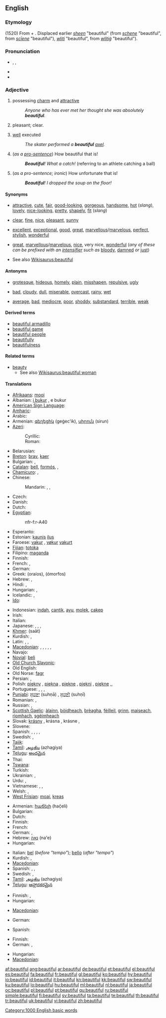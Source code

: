 ==English==

{{rank|England|sense|ten|422|beautiful|possible|mark|followed}}

===Etymology===
(1520) From {{term|beauty}} + {{etyl|gem}} {{term|-ful||full of}}. Displaced earlier {{en}} ''[[sheen]]'' "beautiful" (from {{enm}} ''[[schene#Middle English|schene]]'' "beautiful", from {{ang}} ''[[sciene#Old English|scīene]]'' "beautiful"), {{enm}} ''[[wliti#Middle English|wliti]]'' "beautiful", from {{ang}} ''[[wlitig#Old English|wlitiġ]]'' "beautiful").

===Pronunciation===
* {{enPR|byo͞oʹtĭ-fəl}}, {{IPA|/ˈbjuːtɪfəl/}}, {{SAMPA|/"bju:tIf@l/}}
* {{audio|en-us-beautiful.ogg|Audio (US)}}
* {{hyphenation|beau|ti|ful}}

===Adjective===
{{en-adj}}

# possessing [[charm]] and [[attractive]]
#: ''Anyone who has ever met her thought she was absolutely '''beautiful'''.''
# {{context|of the weather}} pleasant; clear.
# [[well]] executed
#: ''The skater performed a '''beautiful''' [[axel]].''
# <!--not an interjection-->(''as a [[pro-sentence]]'') How beautiful that is!
#: '''''Beautiful'''! What a catch!'' (referring to an athlete catching a ball)
# <!--not an interjection-->(''as a pro-sentence; ironic'') How unfortunate that is!
#: '''''Beautiful'''! I dropped the soup on the floor!''

====Synonyms====
* {{sense|possessing charm and attractive}} [[attractive]], [[cute]], [[fair]], [[good-looking]], [[gorgeous]], [[handsome]], [[hot]] (''slang''), [[lovely]], [[nice-looking]], [[pretty]], [[shapely]], [[fit]] (''slang'')
* {{sense|of the weather}} [[clear]], [[fine]], [[nice]], [[pleasant]], [[sunny]]
* {{sense|well executed}} [[excellent]], [[exceptional]], [[good]], [[great]], [[marvellous]]/[[marvelous]], [[perfect]], [[stylish]], [[wonderful]]
* {{sense|ironic: how unfortunate}} [[great]], [[marvellous]]/[[marvelous]], [[nice]], very nice, [[wonderful]] (''any of these can be prefixed with an [[intensifier]] such as'' [[bloody]], [[damned]] ''or'' [[just]])
* See also [[Wikisaurus:beautiful]]

====Antonyms====
* {{sense|possessing charm and attractive}} [[grotesque]], [[hideous]], [[homely]], [[plain]], [[misshapen]], [[repulsive]], [[ugly]]
* {{sense|of the weather}} [[bad]], [[cloudy]], [[dull]], [[miserable]], [[overcast]], [[rainy]], [[wet]]
* {{sense|well executed}} [[average]], [[bad]], [[mediocre]], [[poor]], [[shoddy]], [[substandard]], [[terrible]], [[weak]]

====Derived terms====
* [[beautiful armadillo]]
* [[beautiful game]]
* [[beautiful people]]
* [[beautifully]]
* [[beautifulness]]<!--?-->

====Related terms====
* [[beauty]]
** See also [[Wikisaurus:beautiful woman]]

====Translations====
{{trans-top|possessing charm and attractive}}
* [[Afrikaans]]: [[mooi]]
* Albanian: [[bukur|i bukur]] {{m}}, e bukur {{f}}
* [[American Sign Language]]: {{tø|ase|5@NearCheek-PalmBack RoundVert OpenA@NearJaw-PalmBack|xs=American Sign Language}}
* [[Amharic]]: {{tø|am|ቆንጆ|tr=qonjo|sc=Ethi}}
* Arabic: {{t|ar|جميل|tr=jamiil|sc=Arab}}
* Armenian: [[գեղեցիկ]] (geġec'ik), [[սիրուն]] (sirun)
* [[Azeri]]:
*: Cyrillic: {{t-|az|гәшәнҝ|sc=Cyrl|xs=Azeri}}
*: Roman: {{t-|az|qəşəng|xs=Azeri}}
* Belarusian: {{t|be|выдатны|tr=vydántny|sc=Cyrl}}
* [[Breton]]: [[brav]], [[kaer]]
* Bulgarian: {{t+|bg|красив|tr=krasív}}, {{t+|bg|прекрасен|tr=prekrásen}}
* [[Catalan]]: [[bell]], [[formós]],  {{t+|ca|bonic|m}},  {{t|ca|bonica|f}}
* [[Chamicuro]]: {{tø|ccc|pya'c̈homa}}, {{tø|ccc|pewa puti'na}}
* Chinese:
*: Mandarin: {{t-|cmn|漂亮|tr=piàoliàng|sc=Hani}},  {{t-|cmn|美|tr=měi|sc=Hani}},  {{t-|cmn|好看|tr=hǎokàn|sc=Hani}}
* Czech: {{t|cs|krásný}}
* Danish: {{t+|da|smuk}}
* Dutch: {{t+|nl|mooi}}
* [[Egyptian]]: {{tø|egy|nfr|sc=Egyp}}
*: <hiero>nfr-f:r-A40</hiero>
* Esperanto: {{t+|eo|bela|xs=Esperanto}}
* Estonian: [[kaunis]] [[ilus]]
* Faroese: [[vakur]] {{m}}, [[vøkur]] {{f}} [[vakurt]] {{n}}
* [[Fijian]]: [[totoka]]
* Filipino: [[maganda]]
* Finnish: {{t+|fi|kaunis}}
* French: {{t+|fr|beau|m}}, {{t+|fr|belle|f}}
* German: {{t+|de|schön}}
* Greek: {{t+|el|ωραίος|m}} (oraíos), {{t+|el|όμορφος|m}} (ómorfos)
* Hebrew: {{t|he|יפה|m|tr=yafe|sc=Hebr}},  {{t|he|יפה|f|tr=yafa|sc=Hebr}}
* Hindi: {{t-|hi|ख़ूबसूरत|tr=xūbsūrat|xs=Hindi}}, {{t-|hi|सुन्दर|tr=sundar|xs=Hindi}}
* Hungarian: {{t+|hu|szép}},  {{t+|hu|gyönyörű}}
* Icelandic: {{t+|is|fallegur}}, {{t+|is|fagur}}
* [[Ido]]: {{t+|io|bela|xs=Ido}}
{{trans-mid}}
* Indonesian: [[indah]], [[cantik]], [[ayu]], [[molek]], [[cakep]]
* Irish: {{t-|ga|álainn|xs=Irish}}
* Italian: {{t+|it|bello}}
* Japanese: {{t|ja|美しい|tr=うつくしい, utsukushii|sc=Jpan}},  {{t|ja|綺麗|sc=Jpan}},  {{t|ja|きれい|tr=kirei|sc=Jpan}},  {{t|ja|素敵|tr=すてき, suteki|sc=Jpan}}
* [[Khmer]]: {{Khmr|[[ស្អាត]]}} (saāt)
* Kurdish: {{ku-Arab|[[جوان]]}}, {{ku-Arab|[[ئێسک سووک]]}}
* Latin: {{t-|la|pulcher}}, {{t-|la|formosus|m}}, {{t+|la|bellus|m}}
* [[Macedonian]]: {{t|mk|убав|m|tr=úbav}},  {{t|mk|убава|f|tr=úbava}},  {{t|mk|убаво|n|tr=úbavo}},  {{t-|mk|прекрасен|m|tr=prékrasen}},  {{t|mk|прекрасна|f|tr=prékrasna}},  {{t|mk|прекрасно|n|tr=prékrasno}}
* Navajo: {{tø|nv|nizhóní}}
* [[Novial]]: [[beli]]
* [[Old Church Slavonic]]: {{tø|cu|красьнъ|tr=krasĭnŭ|sc=Cyrs}}
* Old English: {{t-|ang|wlitig|xs=Old English}}
* Old Norse: [[fagr]]
* Persian: {{t+|fa|زیبا|tr=zibâ|xs=Persian}}, {{t+|fa|قشنگ|tr=qašang|xs=Persian}}
* Polish: [[piękny]] {{m}}, [[piękna]] {{f}}, [[piękne]] {{n}}, [[piękni]] {{plural}}, [[piękne]] {{plural}},{{f}},  {{t|pl|piękny}}
* Portuguese: {{t+|pt|belo|m}}, {{t+|pt|bela|f}}, {{t+|pt|bonito|m}}, {{t+|pt|bonita|f}}
* [[Punjabi]]: [[ਸੁਹਣਾ]] (suhṇā) {{m}}, [[ਸੁਹਣੀ]] (suhṇī) {{f}}
* Romanian: {{t+|ro|frumos|m|n}}, {{t-|ro|frumoasă|f}}
* Russian: {{t+|ru|красивый|tr=krasívyj}}, {{t+|ru|прекрасный|tr=prekrásnyj}}
* [[Scottish Gaelic]]: [[àlainn]], [[bòidheach]], [[brèagha]], [[fèilleil]], [[grinn]], [[maiseach]], [[rìomhach]], [[sgèimheach]]
* Slovak: [[krásny]] {{m}}, krásna {{f}}, krásne {{n}},  {{t|sk|krásny}}
* Slovene: {{t|sl|lep}}
* Spanish: {{t-|es|hermoso}}, {{t+|es|bello}}, {{t+|es|lindo}},  {{t|es|guapo}},  {{t|es|bonito}}
* Swedish: {{t+|sv|fin}}, {{t+|sv|vacker}}
* [[Tajik]]: {{t|tg|зебо|tr=zebo|sc=Cyrl|xs=Tajik}}
* [[Tamil]]: [[அழகிய]] (azhagiya)
* [[Telugu]]: [[అందమైన]]
* Thai: {{t-|th|สุนทร|tr=sŭnton}}
* [[Tswana]]: {{t-|tn|-ntle|xs=Tswana}}
* Turkish: {{t+|tr|güzel}}
* Ukrainian: {{t|uk|вродливий|tr=vrodlývyj|sc=Cyrl}},  {{t|uk|красивий|tr=krasývyj|sc=Cyrl}}
* Urdu: {{t-|ur|خوبصورت|tr=xūbsūrat|xs=Urdu}}, {{t-|ur|سندر|tr=sundar|xs=Urdu}}
* Vietnamese: {{t|vi|đẹp đẽ}},  {{t|vi|tốt}},  {{t|vi|tốt đẹp}}
* Welsh: {{t|cy|hardd|xs=Welsh}},  {{t|cy|prydferth|xs=Welsh}}
* [[West Frisian]]: [[moai]], [[kreas]]
{{trans-bottom}}

{{trans-top|of weather: pleasant, clear}}
* Armenian: [[հաճելի]] (hač̣eli)
* Bulgarian: {{t+|bg|хубав}}
* Dutch: {{t+|nl|mooi}}
* Finnish: {{t+|fi|kaunis}}
* French: {{t+|fr|beau|m}}
* German: {{t|de|heiter}},  {{t|de|schön}}
* Hebrew: [[נאה]] (na'e)
* Hungarian: {{t+|hu|szép}}
{{trans-mid}}
* Italian: [[bel]] (''before "tempo"''); [[bello]] (''after "tempo"'')
* Kurdish: {{ku-Arab|[[خۆش]]}}, {{ku-Arab|[[فێنک]]}}
* [[Macedonian]]: {{t|mk|убаво|n|tr=úbavo}}
* Spanish: {{t|es|bueno}},  {{t|es|despejado}},  {{t|es|alegre}}
* Swedish: {{t+|sv|fint|n}}, {{t+|sv|vackert|n}}
* [[Tamil]]: [[அழகிய]] (azhagiya)
* [[Telugu]]: [[ఆహ్లాదకరమైన]]
{{trans-bottom}}

{{trans-top|well executed}}
* Finnish: {{t+|fi|kaunis}}, {{t+|fi|loistava}}
* Hungarian: {{t+|hu|szép}}
{{trans-mid}}
* [[Macedonian]]: {{t|mk|убаво|tr=úbavo}}
{{trans-bottom}}

{{trans-top|as a pro-sentence}}
* German: {{t|de|toll}}
{{trans-mid}}
* Spanish: {{t|es|bravo}}
{{trans-bottom}}

{{trans-top|ironic: how unfortunate}}
* Finnish: {{t+|fi|loistava}}
* German: {{t|de|toll}},  {{t|de|schön}}
{{trans-mid}}
* Hungarian: {{t+|hu|szép}}
* [[Macedonian]]: {{t|mk|убаво|tr=úbavo}}
{{trans-bottom}}

[[Category:1000 English basic words]]

[[af:beautiful]]
[[ang:beautiful]]
[[ar:beautiful]]
[[de:beautiful]]
[[et:beautiful]]
[[el:beautiful]]
[[es:beautiful]]
[[fa:beautiful]]
[[fr:beautiful]]
[[gl:beautiful]]
[[ko:beautiful]]
[[hy:beautiful]]
[[io:beautiful]]
[[id:beautiful]]
[[it:beautiful]]
[[kn:beautiful]]
[[kk:beautiful]]
[[sw:beautiful]]
[[ku:beautiful]]
[[lo:beautiful]]
[[hu:beautiful]]
[[ml:beautiful]]
[[nl:beautiful]]
[[ja:beautiful]]
[[oc:beautiful]]
[[pl:beautiful]]
[[pt:beautiful]]
[[qu:beautiful]]
[[ru:beautiful]]
[[simple:beautiful]]
[[fi:beautiful]]
[[sv:beautiful]]
[[ta:beautiful]]
[[te:beautiful]]
[[th:beautiful]]
[[tr:beautiful]]
[[uk:beautiful]]
[[vi:beautiful]]
[[zh:beautiful]]
